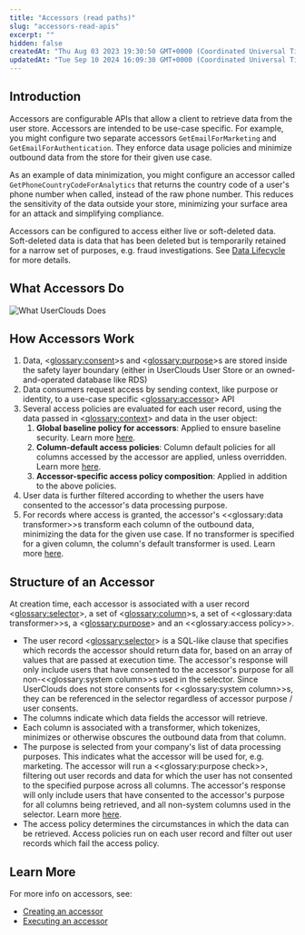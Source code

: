 ```yaml
---
title: "Accessors (read paths)"
slug: "accessors-read-apis"
excerpt: ""
hidden: false
createdAt: "Thu Aug 03 2023 19:30:50 GMT+0000 (Coordinated Universal Time)"
updatedAt: "Tue Sep 10 2024 16:09:30 GMT+0000 (Coordinated Universal Time)"
---
```

## Introduction

Accessors are configurable APIs that allow a client to retrieve data from the user store. Accessors are intended to be use-case specific. For example, you might configure two separate accessors `GetEmailForMarketing` and `GetEmailForAuthentication`. They enforce data usage policies and minimize outbound data from the store for their given use case.

As an example of data minimization, you might configure an accessor called `GetPhoneCountryCodeForAnalytics` that returns the country code of a user's phone number when called, instead of the raw phone number. This reduces the sensitivity of the data outside your store, minimizing your surface area for an attack and simplifying compliance.

Accessors can be configured to access either live or soft-deleted data. Soft-deleted data is data that has been deleted but is temporarily retained for a narrow set of purposes, e.g. fraud investigations. See [Data Lifecycle](https://docs.userclouds.com/docs/data-lifecycle) for more details.

## What Accessors Do

![What UserClouds Does](/assets/images/what-userclouds-does.webp)

## How Accessors Work

1. Data, <<glossary:consent>>s and <<glossary:purpose>>s are stored inside the safety layer boundary (either in UserClouds User Store or an owned-and-operated database like RDS)
2. Data consumers request access by sending context, like purpose or identity, to a use-case specific <<glossary:accessor>> API
3. Several access policies are evaluated for each user record, using the data passed in <<glossary:context>> and data in the user object:
   1. **Global baseline policy for accessors**: Applied to ensure baseline security. Learn more [here](https://docs.userclouds.com/docs/apply-global-protection-policies).
   2. **Column-default access policies**: Column default policies for all columns accessed by the accessor are applied, unless overridden. Learn more [here](https://docs.userclouds.com/docs/protect-a-column-with-defaults).
   3. **Accessor-specific access policy composition**: Applied in addition to the above policies.
4. User data is further filtered according to whether the users have consented to the accessor's data processing purpose.
5. For records where access is granted, the accessor's <<glossary:data transformer>>s transform each column of the outbound data, minimizing the data for the given use case. If no transformer is specified for a given column, the column's default transformer is used. Learn more [here](https://docs.userclouds.com/docs/protect-a-column-with-defaults). 

## Structure of an Accessor

At creation time, each accessor is associated with a user record <<glossary:selector>>, a set of <<glossary:column>>s, a set of <<glossary:data transformer>>s, a <<glossary:purpose>> and an <<glossary:access policy>>.

- The user record <<glossary:selector>> is a SQL-like clause that specifies which records the accessor should return data for, based on an array of values that are passed at execution time. The accessor's response will only include users that have consented to the accessor's purpose for all non-<<glossary:system column>>s used in the selector. Since UserClouds does not store consents for <<glossary:system column>>s, they can be referenced in the selector regardless of accessor purpose / user consents.
- The columns indicate which data fields the accessor will retrieve.
- Each column is associated with a transformer, which tokenizes, minimizes or otherwise obscures the outbound data from that column.
- The purpose is selected from your company's list of data processing purposes. This indicates what the accessor will be used for, e.g. marketing. The accessor will run a <<glossary:purpose check>>, filtering out user records and data for which the user has not consented to the specified purpose across all columns. The accessor's response will only include users that have consented to the accessor's purpose for all columns being retrieved, and all non-system columns used in the selector. Learn more [here](https://docs.userclouds.com/docs/purpose-and-consent).
- The access policy determines the circumstances in which the data can be retrieved. Access policies run on each user record and filter out user records which fail the access policy.

## Learn More

For more info on accessors, see:

- [Creating an accessor](https://docs.userclouds.com/docs/create-an-accessor)
- [Executing an accessor](https://docs.userclouds.com/reference/post_userstore-api-accessors)
